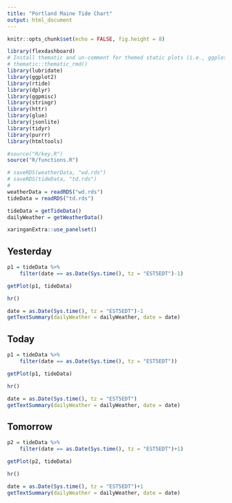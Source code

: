 ```yaml
---
title: "Portland Maine Tide Chart"
output: html_document
---
```


<style>
h1.title{font-size:28px;}
</style>

<link rel="manifest" href="manifest.json">

<script>
if ("serviceWorker" in navigator) {
  // register service worker
  navigator.serviceWorker.register("service-worker.js");
}
</script>


```r
knitr::opts_chunk$set(echo = FALSE, fig.height = 8)

library(flexdashboard)
# Install thematic and un-comment for themed static plots (i.e., ggplot2)
# thematic::thematic_rmd()
library(lubridate)
library(ggplot2)
library(rtide)
library(dplyr)
library(ggpmisc)
library(stringr)
library(httr)
library(glue)
library(jsonlite)
library(tidyr)
library(purrr)
library(htmltools)

#source("R/key.R")
source("R/functions.R")

# saveRDS(weatherData, "wd.rds")
# saveRDS(tideData, "td.rds")
# 
weatherData = readRDS("wd.rds")
tideData = readRDS("td.rds")

tideData = getTideData()
dailyWeather = getWeatherData()

```

```r
xaringanExtra::use_panelset()
```

::: l-screen

::::: {.panelset}


::: {.panel}

## Yesterday {.panel-name}


```r
p1 = tideData %>%
    filter(date == as.Date(Sys.time(), tz = "EST5EDT")-1)

getPlot(p1, tideData)
```

```r
hr()
```

```r
date = as.Date(Sys.time(), tz = "EST5EDT")-1
getTextSummary(dailyWeather = dailyWeather, date = date)
```

:::

::: {.panel}

## Today {.panel-name}


```r
p1 = tideData %>%
    filter(date == as.Date(Sys.time(), tz = "EST5EDT"))

getPlot(p1, tideData)
```

```r
hr()
```

```r
date = as.Date(Sys.time(), tz = "EST5EDT")
getTextSummary(dailyWeather = dailyWeather, date = date)
```

:::


::: {.panel}

## Tomorrow {.panel-name}

```r
p2 = tideData %>%
    filter(date == as.Date(Sys.time(), tz = "EST5EDT")+1)

getPlot(p2, tideData)
```

```r
hr()
```


```r
date = as.Date(Sys.time(), tz = "EST5EDT")+1
getTextSummary(dailyWeather = dailyWeather, date = date)
```
:::


:::::

:::




